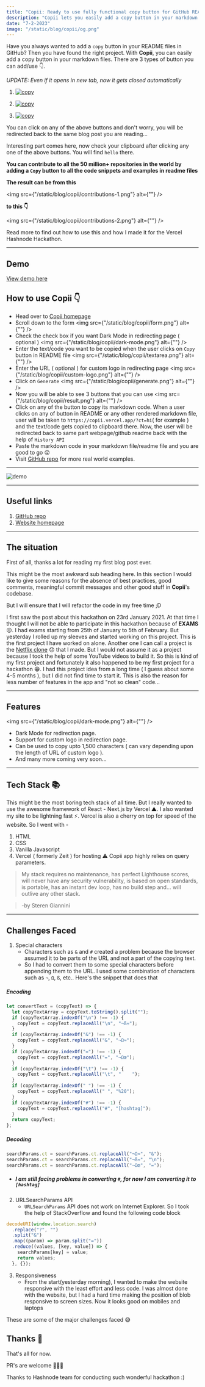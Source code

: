 ```yaml
---
title: "Copii: Ready to use fully functional copy button for GitHub README files"
description: "Copii lets you easily add a copy button in your markdown files that copies anything. I'll go through the process of building it"
date: "7-2-2023"
image: "/static/blog/copii/og.png"
---
```


Have you always wanted to add a `copy` button in your README files in GitHub?
Then you have found the right project. With **Copii**, you can easily add a copy button in your markdown files. There are 3 types of button you can add/use 👇.

_UPDATE: Even if it opens in new tab, now it gets closed automatically_

1.  [![copy](https://cdn.jsdelivr.net/gh/lalit2005/copii@master/assets/copy.svg)](https://copii.vercel.app/?ct=hello&tm=blk&lg=https://avatars.githubusercontent.com/u/69138026?s=60&v=4)

2.  [![copy](https://cdn.jsdelivr.net/gh/lalit2005/copii@master/assets/copy-above-code.svg)](https://copii.vercel.app/?ct=hello&tm=blk&lg=https://avatars.githubusercontent.com/u/69138026?s=60&v=4)

3.  [![copy](https://cdn.jsdelivr.net/gh/lalit2005/copii@master/assets/copy-below-code.svg)](https://copii.vercel.app/?ct=hello&tm=wt&lg=https://avatars.githubusercontent.com/u/69138026?s=60&v=4)

You can click on any of the above buttons and don't worry, you will be redirected back to the same blog post you are reading...

Interesting part comes here, now check your clipboard after clicking any one of the above buttons.
You will find `hello` there.

**You can contribute to all the 50 million+ repositories in the world by adding a `Copy` button to all the code snippets and examples in readme files**

**The result can be from this**

<img src={"/static/blog/copii/contributions-1.png"} alt={""} />

**to this 👇**

<img src={"/static/blog/copii/contributions-2.png"} alt={""} />

Read more to find out how to use this and how I made it for the Vercel Hashnode Hackathon.

---

## Demo

[View demo here](https://bit.ly/2YSQxj1)

## How to use Copii 👇

- Head over to [Copii homepage](https://copii.vercel.app/home)
- Scroll down to the form
  <img src={"/static/blog/copii/form.png"} alt={""} />
- Check the check box if you want Dark Mode in redirecting page ( optional )
  <img src={"/static/blog/copii/dark-mode.png"} alt={""} />
- Enter the text/code you want to be copied when the user clicks on `Copy` button in README file
  <img src={"/static/blog/copii/textarea.png"} alt={""} />
- Enter the URL ( optional ) for custom logo in redirecting page
  <img src={"/static/blog/copii/custom-logo.png"} alt={""} />
- Click on `Generate`
  <img src={"/static/blog/copii/generate.png"} alt={""} />
- Now you will be able to see 3 buttons that you can use
  <img src={"/static/blog/copii/result.png"} alt={""} />
- Click on any of the button to copy its markdown code. When a user clicks on any of button in README or any other rendered markdown file, user will be taken to `https://copii.vercel.app/?ct=hi`( for example ) and the text/code gets copied to clipboard there. Now, the user will be redirected back to same part webpage/github readme back with the help of `History API`
- Paste the markdown code in your markdown file/readme file and you are good to go 😲
- Visit [GitHub repo](https://github.com/Lalit2005/copii#default-copy-button) for more real world examples.

---

![demo](https://bit.ly/copii-gif)

---

## Useful links

1. [GitHub repo](https://github.com/lalit2005/copii)
2. [Website homepage](https://copii.vercel.app/home)

---

## The situation

First of all, thanks a lot for reading my first blog post ever.

This might be the most awkward sub heading here. In this section I would like to give some reasons for the absence of best practices, good comments, meaningful commit messages and other good stuff in **Copii**'s codebase.

But I will ensure that I will refactor the code in my free time ;D

I first saw the post about this hackathon on 23rd January 2021. At that time I thought I will not be able to participate in this hackathon because of **EXAMS** 😖. I had exams starting from 25th of January to 5th of February. But yesterday I rolled up my sleeves and started working on this project. This is the first project I have worked on alone. Another one I can call a project is the [Netflix clone](https://github.com/lalit2005/netflix-clone) 😞 that I made. But I would not assume it as a project because I took the help of some YouTube videos to build it. So this is kind of my first project and fortunately it also happened to be my first project for a hackathon 😁. I had this project idea from a long time ( I guess about some 4-5 months ), but I did not find time to start it. This is also the reason for less number of features in the app and "not so clean" code...

---

## Features

<img src={"/static/blog/copii/dark-mode.png"} alt={""} />

- Dark Mode for redirection page.
- Support for custom logo in redirection page.
- Can be used to copy upto 1,500 characters ( can vary depending upon the length of URL of custom logo ).
- And many more coming very soon...

---

## Tech Stack 📚

This might be the most boring tech stack of all time. But I really wanted to use the awesome framework of React - Next.js by Vercel ▲. I also wanted my site to be lightning fast ⚡️. Vercel is also a cherry on top for speed of the website. So I went with -

1. HTML
2. CSS
3. Vanilla Javascript
4. Vercel ( formerly Zeit ) for hosting
   ⚠️ Copii app highly relies on query parameters.

> My stack requires no maintenance, has perfect Lighthouse scores, will never have any security vulnerability, is based on open standards, is portable, has an instant dev loop, has no build step and… will outlive any other stack.

> -by Steren Giannini

---

## Challenges Faced

1. Special characters
   - Characters such as `&` and `#` created a problem because the browser assumed it to be parts of
     the URL and not a part of the copying text.
   - So I had to convert them to some special characters before appending them to the URL.
     I used some combination of characters such as `¬`, `Ω`, `ß`, etc..
     Here's the snippet that does that

##### Encoding

```js
let convertText = (copyText) => {
  let copyTextArray = copyText.toString().split("");
  if (copyTextArray.indexOf("\n") !== -1) {
    copyText = copyText.replaceAll("\n", "¬ß≈");
  }
  if (copyTextArray.indexOf("&") !== -1) {
    copyText = copyText.replaceAll("&", "¬Ω≈");
  }
  if (copyTextArray.indexOf("=") !== -1) {
    copyText = copyText.replaceAll("=", "¬Ωœ");
  }
  if (copyTextArray.indexOf("\t") !== -1) {
    copyText = copyText.replaceAll("\t", "    ");
  }
  if (copyTextArray.indexOf(" ") !== -1) {
    copyText = copyText.replaceAll(" ", "%20");
  }
  if (copyTextArray.indexOf("#") !== -1) {
    copyText = copyText.replaceAll("#", "[hashtag]");
  }
  return copyText;
};
```

##### Decoding

```js
searchParams.ct = searchParams.ct.replaceAll("¬Ω≈", "&");
searchParams.ct = searchParams.ct.replaceAll("¬ß≈", "\n");
searchParams.ct = searchParams.ct.replaceAll("¬Ωœ", "=");
```

- ##### I am still facing problems in converting `#`, for now I am converting it to `[hashtag]`

2. URLSearchParams API
   - `URLSearchParams` API does not work on Internet Explorer. So I took the help of StackOverflow
     and found the following code block

```js
decodeURI(window.location.search)
  .replace("?", "")
  .split("&")
  .map((param) => param.split("="))
  .reduce((values, [key, value]) => {
    searchParams[key] = value;
    return values;
  }, {});
```

3.  Responsiveness
    - From the start(yesterday morning), I wanted to make the website responsive with the least effort
      and less code. I was almost done with the website, but I had a hard time making the position of blob
      responsive to screen sizes. Now it looks good on mobiles and laptops

These are some of the major challenges faced 😅

## Thanks 🙏

That's all for now.

PR's are welcome 👨🏻‍💻

Thanks to Hashnode team for conducting such wonderful hackathon :)
